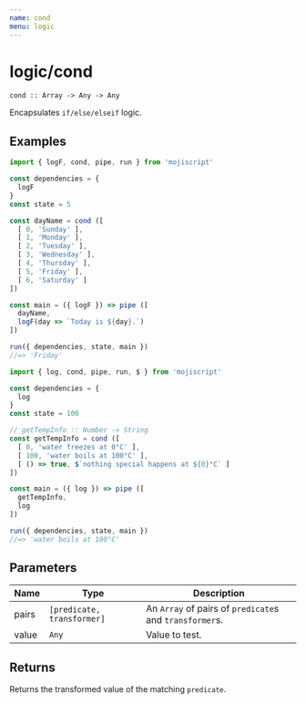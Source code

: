```yaml
---
name: cond
menu: logic
---
```


# logic/cond

`cond :: Array -> Any -> Any`

Encapsulates `if/else/elseif` logic.

## Examples

```javascript
import { logF, cond, pipe, run } from 'mojiscript'

const dependencies = {
  logF
}
const state = 5

const dayName = cond ([
  [ 0, 'Sunday' ],
  [ 1, 'Monday' ],
  [ 2, 'Tuesday' ],
  [ 3, 'Wednesday' ],
  [ 4, 'Thursday' ],
  [ 5, 'Friday' ],
  [ 6, 'Saturday' ]
])

const main = ({ logF }) => pipe ([
  dayName,
  logF(day => `Today is ${day}.`)
])

run({ dependencies, state, main })
//=> 'Friday'
```

```javascript
import { log, cond, pipe, run, $ } from 'mojiscript'

const dependencies = {
  log
}
const state = 100

// getTempInfo :: Number -> String
const getTempInfo = cond ([
  [ 0, 'water freezes at 0°C' ],
  [ 100, 'water boils at 100°C' ],
  [ () => true, $`nothing special happens at ${0}°C` ]
])

const main = ({ log }) => pipe ([
  getTempInfo,
  log
])

run({ dependencies, state, main })
//=> 'water boils at 100°C'
```

## Parameters

| Name | Type | Description |
| ---- | ---- | ----------- |
| pairs | `[predicate, transformer]`  | An `Array` of pairs of `predicate`s and `transformer`s. |
| value | `Any`  | Value to test. |

## Returns

Returns the transformed value of the matching `predicate`.
